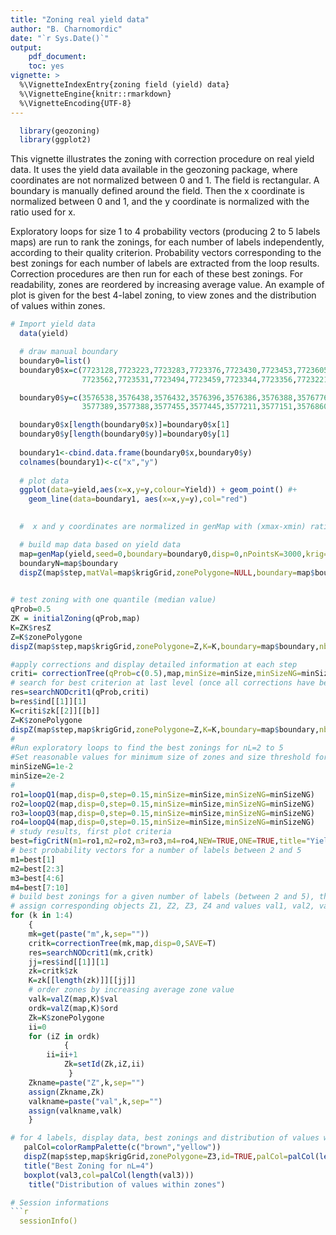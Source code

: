 ```yaml
---
title: "Zoning real yield data"
author: "B. Charnomordic"
date: "`r Sys.Date()`"
output:
    pdf_document:
    toc: yes
vignette: >
  %\VignetteIndexEntry{zoning field (yield) data}
  %\VignetteEngine{knitr::rmarkdown}
  %\VignetteEncoding{UTF-8}
---
```


```r
  library(geozoning)
  library(ggplot2)

```
This vignette illustrates the zoning with correction procedure on real yield data. It uses the yield data available in the geozoning package, where coordinates are not normalized between 0 and 1. The field is rectangular.
A boundary is manually defined around the field.
Then the x coordinate is normalized between 0 and 1, and the y coordinate is normalized with the ratio used for x.

Exploratory loops for size 1 to 4 probability vectors (producing 2 to 5 labels maps) are run to rank the zonings, for each number of labels independently, according to their quality criterion.
Probability vectors corresponding to the best zonings for each number of labels are extracted from the loop results. Correction procedures are then run for each of these best zonings.
For readability, zones are reordered by increasing average value. An example of plot is given for the best 4-label zoning, to view zones and the distribution of values within zones.


```r
# Import yield data
  data(yield)
```

```r
  # draw manual boundary
  boundary0=list()
  boundary0$x=c(7723128,7723223,7723283,7723376,7723430,7723453,7723605,7723713,7723699,7723638,7723696,7723707,
                7723562,7723531,7723494,7723459,7723344,7723356,7723221,7723158,7723129)

  boundary0$y=c(3576538,3576438,3576432,3576396,3576386,3576388,3576776,3577000,3577054,3577104,3577175,3577202,
                3577389,3577388,3577455,3577445,3577211,3577151,3576860,3576697,3576547)

  boundary0$x[length(boundary0$x)]=boundary0$x[1]
  boundary0$y[length(boundary0$y)]=boundary0$y[1]
  
  boundary1<-cbind.data.frame(boundary0$x,boundary0$y)
  colnames(boundary1)<-c("x","y")
  
  # plot data
  ggplot(data=yield,aes(x=x,y=y,colour=Yield)) + geom_point() #+
    geom_line(data=boundary1, aes(x=x,y=y),col="red")
 
```

```r
  #  x and y coordinates are normalized in genMap with (xmax-xmin) ratio

  # build map data based on yield data
  map=genMap(yield,seed=0,boundary=boundary0,disp=0,nPointsK=3000,krig=1)
  boundaryN=map$boundary
  dispZ(map$step,matVal=map$krigGrid,zonePolygone=NULL,boundary=map$boundary)
  

```
```r
# test zoning with one quantile (median value)
qProb=0.5
ZK = initialZoning(qProb,map)
K=ZK$resZ
Z=K$zonePolygone
dispZ(map$step,map$krigGrid,zonePolygone=Z,K=K,boundary=map$boundary,nbLvl=0,id=FALSE)

#apply corrections and display detailed information at each step
criti= correctionTree(qProb=c(0.5),map,minSize=minSize,minSizeNG=minSizeNG,disp=1)
# search for best criterion at last level (once all corrections have been applied)
res=searchNODcrit1(qProb,criti)
b=res$ind[[1]][1]
K=criti$zk[[2]][[b]]
Z=K$zonePolygone
dispZ(map$step,map$krigGrid,zonePolygone=Z,K=K,boundary=map$boundary,nbLvl=0,id=FALSE)
#
#Run exploratory loops to find the best zonings for nL=2 to 5
#Set reasonable values for minimum size of zones and size threshold for not trying to grow zones (just remove them)
minSizeNG=1e-2
minSize=2e-2
#
ro1=loopQ1(map,disp=0,step=0.15,minSize=minSize,minSizeNG=minSizeNG)
ro2=loopQ2(map,disp=0,step=0.15,minSize=minSize,minSizeNG=minSizeNG)
ro3=loopQ3(map,disp=0,step=0.15,minSize=minSize,minSizeNG=minSizeNG)
ro4=loopQ4(map,disp=0,step=0.15,minSize=minSize,minSizeNG=minSizeNG)
# study results, first plot criteria
best=figCritN(m1=ro1,m2=ro2,m3=ro3,m4=ro4,NEW=TRUE,ONE=TRUE,title="Yield data",pdf=NULL)
# best probability vectors for a number of labels between 2 and 5
m1=best[1]
m2=best[2:3]
m3=best[4:6]
m4=best[7:10]
# build best zonings for a given number of labels (between 2 and 5), that implies calculating corrections for the best zonings determined in the exploration loop
# assign corresponding objects Z1, Z2, Z3, Z4 and values val1, val2, val3, val4
for (k in 1:4)
    {
	mk=get(paste("m",k,sep=""))
	critk=correctionTree(mk,map,disp=0,SAVE=T)
	res=searchNODcrit1(mk,critk)
	jj=res$ind[[1]][1]
	zk=critk$zk
	K=zk[[length(zk)]][[jj]]
	# order zones by increasing average zone value
	valk=valZ(map,K)$val
	ordk=valZ(map,K)$ord
	Zk=K$zonePolygone
	ii=0
	for (iZ in ordk)
    	    {
		ii=ii+1
    		Zk=setId(Zk,iZ,ii)
    	     }
	Zkname=paste("Z",k,sep="")
	assign(Zkname,Zk)
	valkname=paste("val",k,sep="")
	assign(valkname,valk)
    }

# for 4 labels, display data, best zonings and distribution of values within zones (boxplot)
   palCol=colorRampPalette(c("brown","yellow"))
   dispZ(map$step,map$krigGrid,zonePolygone=Z3,id=TRUE,palCol=palCol(length(Z3)))
   title("Best Zoning for nL=4")
   boxplot(val3,col=palCol(length(val3)))
    title("Distribution of values within zones")

# Session informations
```r
  sessionInfo()
```
